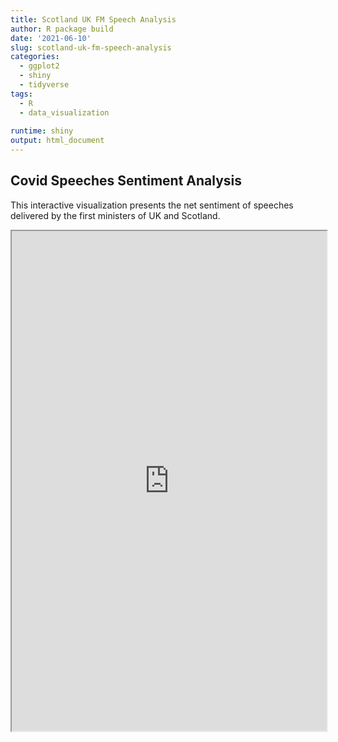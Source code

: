 ```yaml
---
title: Scotland UK FM Speech Analysis
author: R package build
date: '2021-06-10'
slug: scotland-uk-fm-speech-analysis
categories:
  - ggplot2
  - shiny
  - tidyverse
tags: 
  - R
  - data_visualization
  
runtime: shiny
output: html_document
---
```


## Covid Speeches Sentiment Analysis
This interactive visualization presents the net sentiment of speeches delivered by the first ministers of UK and Scotland.

<iframe src="https://raminala.shinyapps.io/DataAnalyticsNew/"
height="800" width="100%" frameboard="no"></iframe>